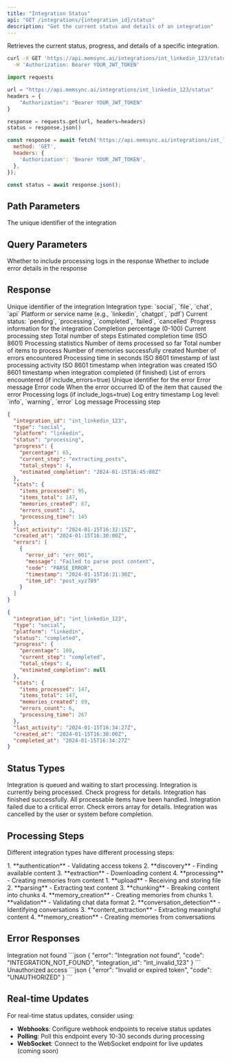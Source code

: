 ```yaml
---
title: "Integration Status"
api: "GET /integrations/{integration_id}/status"
description: "Get the current status and details of an integration"
---
```


Retrieves the current status, progress, and details of a specific integration.

<RequestExample>

```bash cURL
curl -X GET 'https://api.memsync.ai/integrations/int_linkedin_123/status' \
  -H 'Authorization: Bearer YOUR_JWT_TOKEN'
```

```python Python
import requests

url = "https://api.memsync.ai/integrations/int_linkedin_123/status"
headers = {
    "Authorization": "Bearer YOUR_JWT_TOKEN"
}

response = requests.get(url, headers=headers)
status = response.json()
```

```javascript JavaScript
const response = await fetch('https://api.memsync.ai/integrations/int_linkedin_123/status', {
  method: 'GET',
  headers: {
    'Authorization': 'Bearer YOUR_JWT_TOKEN',
  },
});

const status = await response.json();
```

</RequestExample>

## Path Parameters

<ParamField path="integration_id" type="string" required>
  The unique identifier of the integration
</ParamField>

## Query Parameters

<ParamField query="include_logs" type="boolean" default="false">
  Whether to include processing logs in the response
</ParamField>

<ParamField query="include_errors" type="boolean" default="true">
  Whether to include error details in the response
</ParamField>

## Response

<ResponseField name="integration_id" type="string">
  Unique identifier of the integration
</ResponseField>

<ResponseField name="type" type="string">
  Integration type: `social`, `file`, `chat`, `api`
</ResponseField>

<ResponseField name="platform" type="string">
  Platform or service name (e.g., `linkedin`, `chatgpt`, `pdf`)
</ResponseField>

<ResponseField name="status" type="string">
  Current status: `pending`, `processing`, `completed`, `failed`, `cancelled`
</ResponseField>

<ResponseField name="progress" type="object">
  Progress information for the integration
  
  <Expandable title="Progress Details">
    <ResponseField name="percentage" type="number">
      Completion percentage (0-100)
    </ResponseField>
    <ResponseField name="current_step" type="string">
      Current processing step
    </ResponseField>
    <ResponseField name="total_steps" type="number">
      Total number of steps
    </ResponseField>
    <ResponseField name="estimated_completion" type="string">
      Estimated completion time (ISO 8601)
    </ResponseField>
  </Expandable>
</ResponseField>

<ResponseField name="stats" type="object">
  Processing statistics
  
  <Expandable title="Statistics">
    <ResponseField name="items_processed" type="number">
      Number of items processed so far
    </ResponseField>
    <ResponseField name="items_total" type="number">
      Total number of items to process
    </ResponseField>
    <ResponseField name="memories_created" type="number">
      Number of memories successfully created
    </ResponseField>
    <ResponseField name="errors_count" type="number">
      Number of errors encountered
    </ResponseField>
    <ResponseField name="processing_time" type="number">
      Processing time in seconds
    </ResponseField>
  </Expandable>
</ResponseField>

<ResponseField name="last_activity" type="string">
  ISO 8601 timestamp of last processing activity
</ResponseField>

<ResponseField name="created_at" type="string">
  ISO 8601 timestamp when integration was created
</ResponseField>

<ResponseField name="completed_at" type="string">
  ISO 8601 timestamp when integration completed (if finished)
</ResponseField>

<ResponseField name="errors" type="array">
  List of errors encountered (if include_errors=true)
  
  <Expandable title="Error Details">
    <ResponseField name="error_id" type="string">
      Unique identifier for the error
    </ResponseField>
    <ResponseField name="message" type="string">
      Error message
    </ResponseField>
    <ResponseField name="code" type="string">
      Error code
    </ResponseField>
    <ResponseField name="timestamp" type="string">
      When the error occurred
    </ResponseField>
    <ResponseField name="item_id" type="string">
      ID of the item that caused the error
    </ResponseField>
  </Expandable>
</ResponseField>

<ResponseField name="logs" type="array">
  Processing logs (if include_logs=true)
  
  <Expandable title="Log Entries">
    <ResponseField name="timestamp" type="string">
      Log entry timestamp
    </ResponseField>
    <ResponseField name="level" type="string">
      Log level: `info`, `warning`, `error`
    </ResponseField>
    <ResponseField name="message" type="string">
      Log message
    </ResponseField>
    <ResponseField name="step" type="string">
      Processing step
    </ResponseField>
  </Expandable>
</ResponseField>

<ResponseExample>

```json Processing Response
{
  "integration_id": "int_linkedin_123",
  "type": "social",
  "platform": "linkedin",
  "status": "processing",
  "progress": {
    "percentage": 65,
    "current_step": "extracting_posts",
    "total_steps": 4,
    "estimated_completion": "2024-01-15T16:45:00Z"
  },
  "stats": {
    "items_processed": 95,
    "items_total": 147,
    "memories_created": 67,
    "errors_count": 3,
    "processing_time": 145
  },
  "last_activity": "2024-01-15T16:32:15Z",
  "created_at": "2024-01-15T16:30:00Z",
  "errors": [
    {
      "error_id": "err_001",
      "message": "Failed to parse post content",
      "code": "PARSE_ERROR",
      "timestamp": "2024-01-15T16:31:30Z",
      "item_id": "post_xyz789"
    }
  ]
}
```

```json Completed Response
{
  "integration_id": "int_linkedin_123",
  "type": "social", 
  "platform": "linkedin",
  "status": "completed",
  "progress": {
    "percentage": 100,
    "current_step": "completed",
    "total_steps": 4,
    "estimated_completion": null
  },
  "stats": {
    "items_processed": 147,
    "items_total": 147,
    "memories_created": 89,
    "errors_count": 6,
    "processing_time": 267
  },
  "last_activity": "2024-01-15T16:34:27Z",
  "created_at": "2024-01-15T16:30:00Z",
  "completed_at": "2024-01-15T16:34:27Z"
}
```

</ResponseExample>

## Status Types

<Accordion title="Pending">
  Integration is queued and waiting to start processing.
</Accordion>

<Accordion title="Processing">
  Integration is currently being processed. Check progress for details.
</Accordion>

<Accordion title="Completed">
  Integration has finished successfully. All processable items have been handled.
</Accordion>

<Accordion title="Failed">
  Integration failed due to a critical error. Check errors array for details.
</Accordion>

<Accordion title="Cancelled">
  Integration was cancelled by the user or system before completion.
</Accordion>

## Processing Steps

Different integration types have different processing steps:

<Accordion title="Social Media Integration">
  1. **authentication** - Validating access tokens
  2. **discovery** - Finding available content
  3. **extraction** - Downloading content
  4. **processing** - Creating memories from content
</Accordion>

<Accordion title="File Integration">
  1. **upload** - Receiving and storing file
  2. **parsing** - Extracting text content
  3. **chunking** - Breaking content into chunks
  4. **memory_creation** - Creating memories from chunks
</Accordion>

<Accordion title="Chat Integration">
  1. **validation** - Validating chat data format
  2. **conversation_detection** - Identifying conversations
  3. **content_extraction** - Extracting meaningful content
  4. **memory_creation** - Creating memories from conversations
</Accordion>

## Error Responses

<ResponseField name="404" type="object">
  Integration not found
  ```json
  {
    "error": "Integration not found",
    "code": "INTEGRATION_NOT_FOUND",
    "integration_id": "int_invalid_123"
  }
  ```
</ResponseField>

<ResponseField name="401" type="object">
  Unauthorized access
  ```json
  {
    "error": "Invalid or expired token",
    "code": "UNAUTHORIZED"
  }
  ```
</ResponseField>

## Real-time Updates

For real-time status updates, consider using:
- **Webhooks**: Configure webhook endpoints to receive status updates
- **Polling**: Poll this endpoint every 10-30 seconds during processing
- **WebSocket**: Connect to the WebSocket endpoint for live updates (coming soon) 